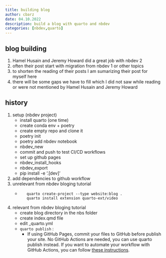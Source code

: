 ```yaml
---
title: building blog
author: cbarz
date: 04.10.2022
description: build a blog with quarto and nbdev
categories: [nbdev,quarto]
---
```


## blog building

1. Hamel Husain and Jeremy Howard did a great 
job with nbdev 2
1. often their post start with migration from nbdev 1 or other topics
1. to shorten the reading of their posts I am sumarizing their post for myself here
1. there will be some gaps we have to fill which I did not saw while reading or were not mentioned by Hamel Husain and Jeremy Howard

## history

1. setup (nbdev project)
    - install quarto (one time)
    - create conda env + poetry
    - create empty repo and clone it
    - poetry init
    - poetry add nbdev notebook 
    - nbdev_new
    - commit and push to test CI/CD workflows
    - set up github pages
    - nbdev_install_hooks
    - nbdev_export
    - pip install -e '.[dev]'
1. add dependencies to github workflow 
1. unrelevant from nbdev bloging tutorial
    - ```
      quarto create-project --type website:blog .
      quarto install extension quarto-ext/video
      ```
1. relevant from nbdev bloging tutorial
    - create blog directory in the nbs folder
    - create index.qmd file
    - edit _quarto.yml
    - `quarto publish` : 
        - If using GitHub Pages, commit your files to GitHub before publish your site.
         No GitHub Actions are needed, you can use quarto publish instead. 
         If you want to automate your workflow with GitHub Actions, you can follow 
         [these instructions](https://quarto.org/docs/publishing/quarto-pub.html#github-action).